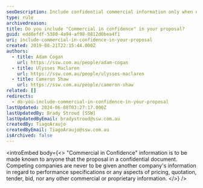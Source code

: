 ```yaml
---
seoDescription: Include confidential commercial information only when necessary, ensuring competitive advantage and proprietary secrets remain protected.
type: rule
archivedreason:
title: Do you include "Commercial in confidence" in your proposal?
guid: edd8efdf-5380-4a94-af98-0812d0bea4f1
uri: include-commercial-in-confidence-in-your-proposal
created: 2019-08-21T22:15:44.000Z
authors:
  - title: Adam Cogan
    url: https://ssw.com.au/people/adam-cogan
  - title: Ulysses Maclaren
    url: https://ssw.com.au/people/ulysses-maclaren
  - title: Cameron Shaw
    url: https://ssw.com.au/people/cameron-shaw
related: []
redirects:
  - do-you-include-commercial-in-confidence-in-your-proposal
lastUpdated: 2024-06-08T03:27:17.000Z
lastUpdatedBy: Brady Stroud [SSW]
lastUpdatedByEmail: bradystroud@ssw.com.au
createdBy: TiagoAraujo
createdByEmail: TiagoAraujo@ssw.com.au
isArchived: false
---
```


<introEmbed
  body={<>
"Commercial in Confidence" information is to be made known to anyone that the proposal in a confidential document. Competing companies are never to be given another company's information in regard to performance specifications or any aspects of pricing, quotation, tender, bid, nor any other commercial or proprietary information.
  </>}
/>
